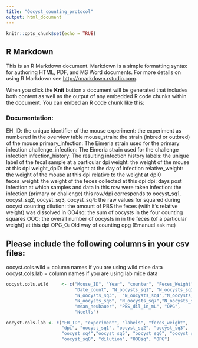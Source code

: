 ```yaml
---
title: "Oocyst_counting_protocol"
output: html_document
---
```


```r
knitr::opts_chunk$set(echo = TRUE)
```

## R Markdown

This is an R Markdown document. Markdown is a simple formatting syntax for authoring HTML, PDF, and MS Word documents. For more details on using R Markdown see <http://rmarkdown.rstudio.com>.

When you click the **Knit** button a document will be generated that includes both content as well as the output of any embedded R code chunks within the document. You can embed an R code chunk like this:

### Documentation: 
EH_ID: the unique identifier of the mouse
experiment: the experiment as numbered in the overview table
mouse_strain: the strain (inbred or outbred) of the mouse
primary_infection: The Eimeria strain used for the primary infection
challenge_infection: The Eimeria strain used for the challenge infection
infection_history: The resulting infection history
labels: the unique label of the fecal sample at a particular dpi
weight: the weight of the mouse at this dpi
weight_dpi0: the weight at the day of infection
relative_weight: the weight of the mouse at this dpi relative to the weight at dpi0
feces_weight: the weight of the feces collected at this dpi
dpi: days post infection at which samples and data in this row were taken
infection: the infection (primary or challenge) this row/dpi corresponds to
oocyst_sq1, oocyst_sq2, oocyst_sq3, oocyst_sq4: the raw values for squared during oocyst counting
dilution: the amount of PBS the feces (with it's relative weight) was dissolved in
OO4sq: the sum of oocysts in the four counting squares
OOC: the overall number of oocysts in in the feces (of a particular weight) at this dpi
OPG_O: Old way of counting opg (Emanuel ask me)


## Please include the following columns in your csv files: 
oocyst.cols.wild = column names if you are using wild mice data
oocyst.cols.lab = column names if you are using lab mice data
```r
oocyst.cols.wild     <- c("Mouse_ID", "Year", "counter", "Feces_Weight", 
                          "Date_count", "N_oocysts_sq1", "N_oocysts_sq2",
                          "N_oocysts_sq3",  "N_oocysts_sq4","N_oocysts_sq5",
                          "N_oocysts_sq6", "N_oocysts_sq7","N_oocysts_sq8",
                          "mean_neubauer", "PBS_dil_in_mL", "OPG",
                          "Ncells")

oocyst.cols.lab <- c("EH_ID", "experiment", "labels", "feces_weight", 
                     "dpi", "oocyst_sq1", "oocyst_sq2", "oocyst_sq3",
                     "oocyst_sq4","oocyst_sq5", "oocyst_sq6", "oocyst_sq7",
                     "oocyst_sq8", "dilution", "OO8sq", "OPG")
```
